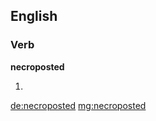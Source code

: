 ==English==

===Verb===
'''necroposted'''

# {{past of|necropost}}

[[de:necroposted]]
[[mg:necroposted]]